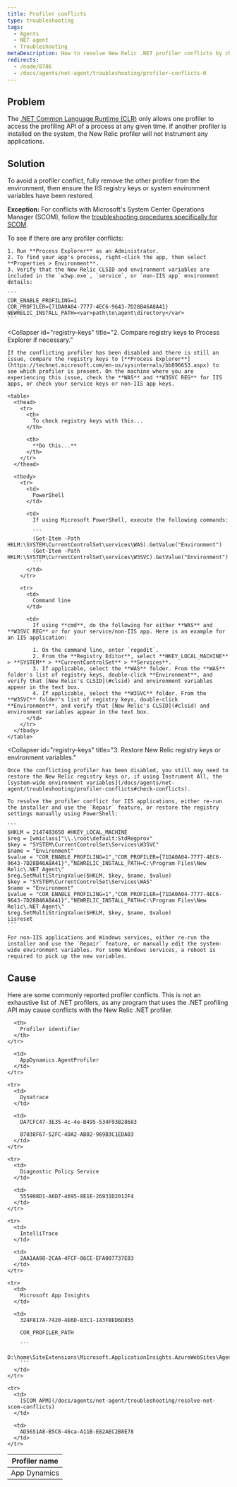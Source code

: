 ```yaml
---
title: Profiler conflicts
type: troubleshooting
tags:
  - Agents
  - NET agent
  - Troubleshooting
metaDescription: How to resolve New Relic .NET profiler conflicts by checking the New Relic CLSIDs and registry keys.
redirects:
  - /node/8786
  - /docs/agents/net-agent/troubleshooting/profiler-conflicts-0
---
```


## Problem

The [.NET Common Language Runtime (CLR)](https://msdn.microsoft.com/en-us/library/bb384689.aspx) only allows one profiler to access the profiling API of a process at any given time. If another profiler is installed on the system, the New Relic profiler will not instrument any applications.

## Solution

To avoid a profiler conflict, fully remove the other profiler from the environment, then ensure the IIS registry keys or system environment variables have been restored.

**Exception:** For conflicts with Microsoft's System Center Operations Manager (SCOM), follow the [troubleshooting procedures specifically for SCOM](/docs/agents/net-agent/troubleshooting/resolve-net-scom-conflicts).

<CollapserGroup>
  <Collapser
    id="check-conflicts"
    title="1. Check for profiler conflicts."
  >
    To see if there are any profiler conflicts:

    1. Run **Process Explorer** as an Administrator.
    2. To find your app's process, right-click the app, then select **Properties > Environment**.
    3. Verify that the New Relic CLSID and environment variables are included in the `w3wp.exe`, `service`, or `non-IIS app` environment details:

    ```
    COR_ENABLE_PROFILING=1
    COR_PROFILER={71DA0A04-7777-4EC6-9643-7D28B46A8A41}
    NEWRELIC_INSTALL_PATH=<var>path\to\agent\directory</var>
    ```
  </Collapser>

  <Collapser
    id="registry-keys"
    title="2. Compare registry keys to Process Explorer if necessary."
  >
    If the conflicting profiler has been disabled and there is still an issue, compare the registry keys to [**Process Explorer**](https://technet.microsoft.com/en-us/sysinternals/bb896653.aspx) to see which profiler is present. On the machine where you are experiencing this issue, check the **WAS** and **W3SVC REG** for IIS apps, or check your service keys or non-IIS app keys.

    <table>
      <thead>
        <tr>
          <th>
            To check registry keys with this...
          </th>

          <th>
            **Do this...**
          </th>
        </tr>
      </thead>

      <tbody>
        <tr>
          <td>
            PowerShell
          </td>

          <td>
            If using Microsoft PowerShell, execute the following commands:

            ```
            (Get-Item -Path HKLM:\SYSTEM\CurrentControlSet\services\WAS).GetValue("Environment")
            (Get-Item -Path HKLM:\SYSTEM\CurrentControlSet\services\W3SVC).GetValue("Environment")
            ```
          </td>
        </tr>

        <tr>
          <td>
            Command line
          </td>

          <td>
            If using **cmd**, do the following for either **WAS** and **W3SVC REG** or for your service/non-IIS app. Here is an example for an IIS application:

            1. On the command line, enter `regedit`.
            2. From the **Registry Editor**, select **HKEY_LOCAL_MACHINE** > **SYSTEM** > **CurrentControlSet** > **Services**.
            3. If applicable, select the **WAS** folder. From the **WAS** folder's list of registry keys, double-click **Environment**, and verify that [New Relic's CLSID](#clsid) and environment variables appear in the text box.
            4. If applicable, select the **W3SVC** folder. From the **W3SVC** folder's list of registry keys, double-click **Environment**, and verify that [New Relic's CLSID](#clsid) and environment variables appear in the text box.
          </td>
        </tr>
      </tbody>
    </table>
  </Collapser>

  <Collapser
    id="registry-keys"
    title="3. Restore New Relic registry keys or environment variables."
  >
    Once the conflicting profiler has been disabled, you still may need to restore the New Relic registry keys or, if using Instrument All, the [system-wide environment variables](/docs/agents/net-agent/troubleshooting/profiler-conflicts#check-conflicts).

    To resolve the profiler conflict for IIS applications, either re-run the installer and use the `Repair` feature, or restore the registry settings manually using PowerShell:

    ```
    $HKLM = 2147483650 #HKEY_LOCAL_MACHINE
    $reg = [wmiclass]"\\.\root\default:StdRegprov"
    $key = "SYSTEM\CurrentControlSet\Services\W3SVC"
    $name = "Environment"
    $value = "COR_ENABLE_PROFILING=1","COR_PROFILER={71DA0A04-7777-4EC6-9643-7D28B46A8A41}","NEWRELIC_INSTALL_PATH=C:\Program Files\New Relic\.NET Agent\"
    $reg.SetMultiStringValue($HKLM, $key, $name, $value)
    $key = "SYSTEM\CurrentControlSet\Services\WAS"
    $name = "Environment"
    $value = "COR_ENABLE_PROFILING=1","COR_PROFILER={71DA0A04-7777-4EC6-9643-7D28B46A8A41}","NEWRELIC_INSTALL_PATH=C:\Program Files\New Relic\.NET Agent\"
    $reg.SetMultiStringValue($HKLM, $key, $name, $value)
    iisreset
    ```

    For non-IIS applications and Windows services, either re-run the installer and use the `Repair` feature, or manually edit the system-wide environment variables. For some Windows services, a reboot is required to pick up the new variables.
  </Collapser>
</CollapserGroup>

## Cause

Here are some commonly reported profiler conflicts. This is not an exhaustive list of .NET profilers, as any program that uses the .NET profiling API may cause conflicts with the New Relic .NET profiler.

<table>
  <thead>
    <tr>
      <th style={{ width: "200px" }}>
        Profiler name
      </th>

      <th>
        Profiler identifier
      </th>
    </tr>
  </thead>

  <tbody>
    <tr>
      <td>
        App Dynamics
      </td>

      <td>
        AppDynamics.AgentProfiler
      </td>
    </tr>

    <tr>
      <td>
        Dynatrace
      </td>

      <td>
        DA7CFC47-3E35-4c-4e-B495-534F93B28683

        B7038F67-52FC-4DA2-AB02-969B3C1EDA03
      </td>
    </tr>

    <tr>
      <td>
        Diagnostic Policy Service
      </td>

      <td>
        555908D1-A6D7-4695-8E1E-26931D2012F4
      </td>
    </tr>

    <tr>
      <td>
        IntelliTrace
      </td>

      <td>
        2AA1AA98-2CAA-4FCF-86CE-EFA007737E83
      </td>
    </tr>

    <tr>
      <td>
        Microsoft App Insights
      </td>

      <td>
        324F817A-7420-4E6D-B3C1-143FBED6D855

        COR_PROFILER_PATH

        ```
        D:\home\SiteExtensions\Microsoft.ApplicationInsights.AzureWebSites\Agent\MicrosoftInstrumentationEngine.dll
        ```
      </td>
    </tr>

    <tr>
      <td>
        [SCOM APM](/docs/agents/net-agent/troubleshooting/resolve-net-scom-conflicts)
      </td>

      <td>
        AD5651A8-B5C8-46ca-A11B-E82AEC2B8E78
      </td>
    </tr>
  </tbody>
</table>
